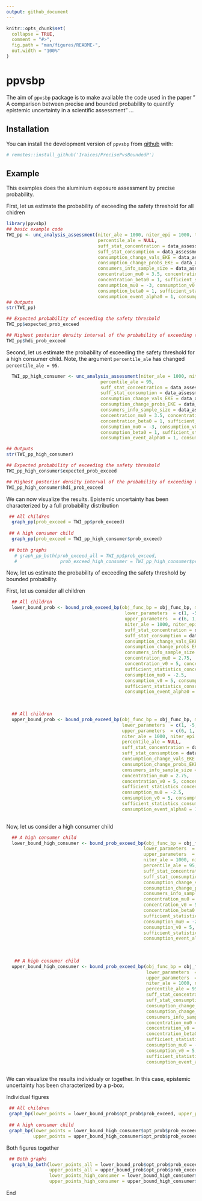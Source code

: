 ```yaml
---
output: github_document
---
```


<!-- README.md is generated from README.Rmd. Please edit that file -->

```r
knitr::opts_chunk$set(
  collapse = TRUE,
  comment = "#>",
  fig.path = "man/figures/README-",
  out.width = "100%"
)
```

# ppvsbp

<!-- badges: start -->
<!-- badges: end -->

The aim of `ppvsbp` package is to make available the code used in the paper
" A comparison between precise and bounded probability to quantify epistemic uncertainty
 in a scientific assessment"
...

## Installation

You can install the development version of `ppvsbp` from [github](https://github.com/Iraices/PrecisePvsBoundedP) with:

```r
# remotes::install_github('Iraices/PrecisePvsBoundedP')
```

## Example
This examples does the aluminium exposure assessment by precise probability.

First, let us estimate the probability of exceeding the safety threshold for all chidren

```r
library(ppvsbp)
## basic example code
TWI_pp <- unc_analysis_assessment(niter_ale = 1000, niter_epi = 1000, threshold = 1,
                                  percentile_ale = NULL,
                                  suff_stat_concentration = data_assessment$log_concentration_ss_data,
                                  suff_stat_consumption = data_assessment$log_consumption_ss_data,
                                  consumption_change_vals_EKE = data_assessment$change_cons$vals,
                                  consumption_change_probs_EKE = data_assessment$change_cons$probs/100,
                                  consumers_info_sample_size = data_assessment$consumers_info_sample_size,
                                  concentration_mu0 = 3.5, concentration_v0 = 5, concentration_alpha0 = 1,
                                  concentration_beta0 = 1, sufficient_statistics_concentration = TRUE,
                                  consumption_mu0 = -3, consumption_v0 = 5, consumption_alpha0 = 1,
                                  consumption_beta0 = 1, sufficient_statistics_consumption = TRUE,
                                  consumption_event_alpha0 = 1, consumption_event_beta0 = 1)
## Outputs
str(TWI_pp)

## Expected probability of exceeding the safety threshold
TWI_pp$expected_prob_exceed

## Highest posterior density interval of the probability of exceeding the safety threshold
TWI_pp$hdi_prob_exceed

```

Second, let us estimate the probability of exceeding the safety threshold for a high consumer child. Note, the argument
`percentile_ale` has changed `percentile_ale = 95`.

```r
  TWI_pp_high_consumer <- unc_analysis_assessment(niter_ale = 1000, niter_epi = 1000, threshold = 1,
                                   percentile_ale = 95,
                                   suff_stat_concentration = data_assessment$log_concentration_ss_data,
                                   suff_stat_consumption = data_assessment$log_consumption_ss_data,
                                   consumption_change_vals_EKE = data_assessment$change_cons$vals,
                                   consumption_change_probs_EKE = data_assessment$change_cons$probs/100,
                                   consumers_info_sample_size = data_assessment$consumers_info_sample_size,
                                   concentration_mu0 = 3.5, concentration_v0 = 5, concentration_alpha0 = 1,
                                   concentration_beta0 = 1, sufficient_statistics_concentration = TRUE,
                                   consumption_mu0 = -3, consumption_v0 = 5, consumption_alpha0 = 1,
                                   consumption_beta0 = 1, sufficient_statistics_consumption = TRUE,
                                   consumption_event_alpha0 = 1, consumption_event_beta0 = 1)

## Outputs
str(TWI_pp_high_consumer)

## Expected probability of exceeding the safety threshold
TWI_pp_high_consumer$expected_prob_exceed

## Highest posterior density interval of the probability of exceeding the safety threshold
TWI_pp_high_consumer$hdi_prob_exceed
```

We can now visualize the results. Epistemic uncertainty has been characterized by a full probability distribution

```r
 ## All children
  graph_pp(prob_exceed = TWI_pp$prob_exceed)
    
 ## A high consumer child
  graph_pp(prob_exceed = TWI_pp_high_consumer$prob_exceed)
    
 ## both graphs
   # graph_pp_both(prob_exceed_all = TWI_pp$prob_exceed, 
   #                prob_exceed_high_consumer = TWI_pp_high_consumer$prob_exceed)
```

Now, let us estimate the probability of exceeding the safety threshold by bounded probability. 

First, let us consider all children

```r
  ## All children
  lower_bound_prob <- bound_prob_exceed_bp(obj_func_bp = obj_func_bp, maximize = FALSE, 
                                            lower_parameters  = c(1, -5, -20), 
                                            upper_parameters  = c(6, 1, -10),
                                            niter_ale = 1000, niter_epi = 1000, threshold = 1, percentile_ale = NULL,
                                            suff_stat_concentration = data_assessment$log_concentration_ss_data,
                                            suff_stat_consumption = data_assessment$log_consumption_ss_data,
                                            consumption_change_vals_EKE = c(-15, 7.5), 
                                            consumption_change_probs_EKE = c(0.25, 0.75),
                                            consumers_info_sample_size = data_assessment$consumers_info_sample_size,
                                            concentration_mu0 = 2.75,
                                            concentration_v0 = 5, concentration_alpha0 = 1, concentration_beta0 = 1, 
                                            sufficient_statistics_concentration = TRUE,
                                            consumption_mu0 = -2.5,
                                            consumption_v0 = 5, consumption_alpha0 = 1, consumption_beta0 = 1, 
                                            sufficient_statistics_consumption = TRUE,
                                            consumption_event_alpha0 = 1, consumption_event_beta0 = 1)
  

  
  ## All children
  upper_bound_prob <- bound_prob_exceed_bp(obj_func_bp = obj_func_bp, maximize = TRUE, 
                                           lower_parameters  = c(1, -5, -20), 
                                           upper_parameters  = c(6, 1, -10),
                                           niter_ale = 1000, niter_epi = 1000, threshold = 1, 
                                           percentile_ale = NULL,
                                           suff_stat_concentration = data_assessment$log_concentration_ss_data,
                                           suff_stat_consumption = data_assessment$log_consumption_ss_data,
                                           consumption_change_vals_EKE = c(-15, 7.5), 
                                           consumption_change_probs_EKE = c(0.25, 0.75),
                                           consumers_info_sample_size = data_assessment$consumers_info_sample_size,
                                           concentration_mu0 = 2.75,
                                           concentration_v0 = 5, concentration_alpha0 = 1, concentration_beta0 = 1, 
                                           sufficient_statistics_concentration = TRUE,
                                           consumption_mu0 = -2.5,
                                           consumption_v0 = 5, consumption_alpha0 = 1, consumption_beta0 = 1, 
                                           sufficient_statistics_consumption = TRUE,
                                           consumption_event_alpha0 = 1, consumption_event_beta0 = 1)
  
```

Now, let us consider a high consumer child

```r
  ## A high consumer child
  lower_bound_high_consumer <- bound_prob_exceed_bp(obj_func_bp = obj_func_bp, maximize = FALSE, 
                                                   lower_parameters  = c(1, -5, -20), 
                                                   upper_parameters  = c(6, 1, -10),
                                                   niter_ale = 1000, niter_epi = 1000, threshold = 1, 
                                                   percentile_ale = 95,
                                                   suff_stat_concentration = data_assessment$log_concentration_ss_data,
                                                   suff_stat_consumption = data_assessment$log_consumption_ss_data,
                                                   consumption_change_vals_EKE = c(-15, 7.5), 
                                                   consumption_change_probs_EKE = c(0.25, 0.75),
                                                   consumers_info_sample_size = data_assessment$consumers_info_sample_size,
                                                   concentration_mu0 = 2.75,
                                                   concentration_v0 = 5, concentration_alpha0 = 1, 
                                                   concentration_beta0 = 1, 
                                                   sufficient_statistics_concentration = TRUE,
                                                   consumption_mu0 = -2.5,
                                                   consumption_v0 = 5, consumption_alpha0 = 1, consumption_beta0 = 1, 
                                                   sufficient_statistics_consumption = TRUE,
                                                   consumption_event_alpha0 = 1, consumption_event_beta0 = 1)
  
  
  
   ## A high consumer child
  upper_bound_high_consumer <- bound_prob_exceed_bp(obj_func_bp = obj_func_bp, maximize = TRUE, 
                                                    lower_parameters  = c(1, -5, -20), 
                                                    upper_parameters  = c(6, 1, -10),
                                                    niter_ale = 1000, niter_epi = 1000, threshold = 1, 
                                                    percentile_ale = 95,
                                                    suff_stat_concentration = data_assessment$log_concentration_ss_data,
                                                    suff_stat_consumption = data_assessment$log_consumption_ss_data,
                                                    consumption_change_vals_EKE = c(-15, 7.5), 
                                                    consumption_change_probs_EKE = c(0.25, 0.75),
                                                    consumers_info_sample_size = data_assessment$consumers_info_sample_size,
                                                    concentration_mu0 = 2.75,
                                                    concentration_v0 = 5, concentration_alpha0 = 1, 
                                                    concentration_beta0 = 1, 
                                                    sufficient_statistics_concentration = TRUE,
                                                    consumption_mu0 = -2.5,
                                                    consumption_v0 = 5, consumption_alpha0 = 1, consumption_beta0 = 1, 
                                                    sufficient_statistics_consumption = TRUE,
                                                    consumption_event_alpha0 = 1, consumption_event_beta0 = 1)
  

```

We can visualize the results individualy or together. In this case, epistemic uncertainty has been characterized by a p-box.

Individual figures

```r
 ## All children
 graph_bp(lower_points = lower_bound_prob$opt_prob$prob_exceed, upper_points = upper_bound_prob$opt_prob$prob_exceed)
    
 ## A high consumer child
 graph_bp(lower_points = lower_bound_high_consumer$opt_prob$prob_exceed, 
          upper_points = upper_bound_high_consumer$opt_prob$prob_exceed)
```

Both figures together

```r
 ## Both graphs
  graph_bp_both(lower_points_all = lower_bound_prob$opt_prob$prob_exceed, 
                upper_points_all = upper_bound_prob$opt_prob$prob_exceed,
                lower_points_high_consumer = lower_bound_high_consumer$opt_prob$prob_exceed, 
                upper_points_high_consumer = upper_bound_high_consumer$opt_prob$prob_exceed)
```

End

